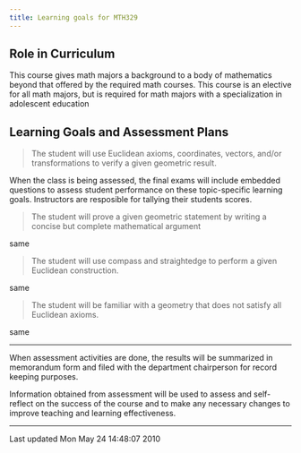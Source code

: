 ```yaml
---
title: Learning goals for MTH329
---
```


## Role in Curriculum

This course gives math majors a background to a body of mathematics
beyond that offered by the
required math courses. This course is an elective for all math majors,
but is required for math
majors with a specialization in adolescent education

## Learning Goals and Assessment Plans

> The student will use Euclidean axioms,
> coordinates, vectors, and/or transformations to
> verify a given geometric result.

When the class is being assessed, the final exams
will include embedded questions to assess student
performance on these topic-specific learning
goals. Instructors are resposible for tallying
their students scores.

> The student will prove a given geometric
> statement by writing a concise but complete
> mathematical argument

same

> The student will use compass and straightedge to
> perform a given Euclidean construction.

same

> The student will be familiar with a geometry that
> does not satisfy all Euclidean axioms.

same

----

When assessment activities are done, the results will be summarized in
memorandum form and filed with the department chairperson for record
keeping
purposes.

Information obtained from assessment will be used to assess and
self-reflect on the success of the course and to make any necessary
changes to
improve teaching and learning effectiveness.

------------------------------------------------------------------------

Last updated Mon May 24 14:48:07 2010
